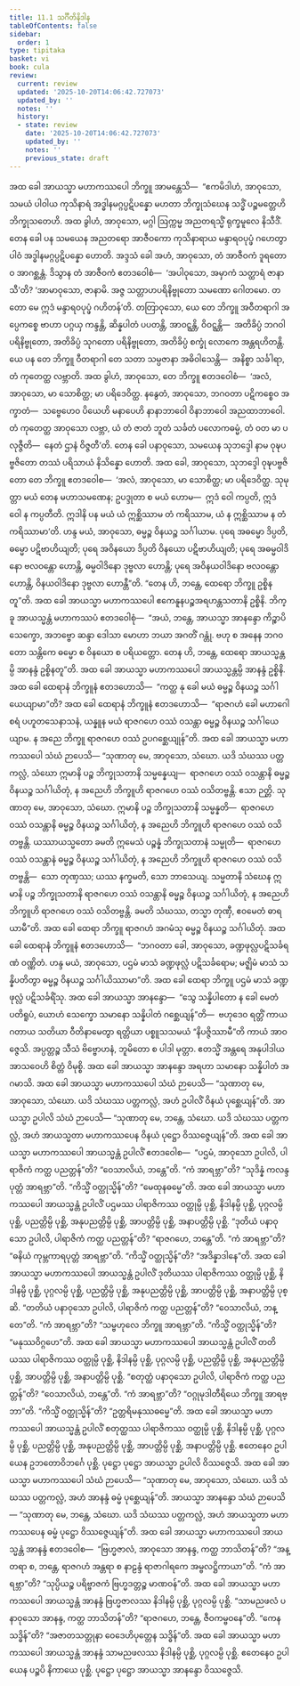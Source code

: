 ```yaml
---
title: 11.1 သင်္ဂီတိနိဒါန
tableOfContents: false
sidebar:
  order: 1
type: tipitaka
basket: vi
book: cula
review:
  current: review
  updated: '2025-10-20T14:06:42.727073'
  updated_by: ''
  notes: ''
  history:
  - state: review
    date: '2025-10-20T14:06:42.727073'
    updated_by: ''
    notes: ''
    previous_state: draft
---
```



<DynamicBreadcrumb />


<ReviewStatus review={frontmatter.review} showDetails={true} />

<HypothesisAnnotation frontmatter={frontmatter} />

<Division number="437" book="cula" e="ch" v="4" p="480">

<Paragraph number="2176" book="cula">
အထ ခေါ အာယသ္မာ မဟာကဿပေါ ဘိက္ခူ အာမန္တေသိ—  “ဧကမိဒါဟံ, အာဝုသော, သမယံ ပါဝါယ ကုသိနာရံ အဒ္ဓါနမဂ္ဂပ္ပဋိပန္နော မဟတာ ဘိက္ခုသံဃေန သဒ္ဓိံ ပဉ္စမတ္တေဟိ ဘိက္ခုသတေဟိ. အထ ခွါဟံ, အာဝုသော, မဂ္ဂါ ဩက္ကမ္မ အညတရသ္မိံ ရုက္ခမူလေ နိသီဒိံ.
</Paragraph>

<Paragraph number="2177" book="cula">
တေန ခေါ ပန သမယေန အညတရော အာဇီဝကော ကုသိနာရာယ မန္ဒာရဝပုပ္ဖံ ဂဟေတွာ ပါဝံ အဒ္ဓါနမဂ္ဂပ္ပဋိပန္နော ဟောတိ. အဒ္ဒသံ ခေါ အဟံ, အာဝုသော, တံ အာဇီဝကံ ဒူရတောဝ အာဂစ္ဆန္တံ. ဒိသွာန တံ အာဇီဝကံ ဧတဒဝေါစံ—  ‘အပါဝုသော, အမှာကံ သတ္ထာရံ ဇာနာသီ’တိ? ‘အာမာဝုသော, ဇာနာမိ. အဇ္ဇ သတ္တာဟပရိနိဗ္ဗုတော သမဏော ဂေါတမော. တတော မေ ဣဒံ မန္ဒာရဝပုပ္ဖံ ဂဟိတန်’တိ. တတြာဝုသော, ယေ တေ ဘိက္ခူ အဝီတရာဂါ အပ္ပေကစ္စေ ဗာဟာ ပဂ္ဂယှ ကန္ဒန္တိ, ဆိန္နပါတံ ပပတန္တိ, အာဝဋ္ဋန္တိ, ဝိဝဋ္ဋန္တိ—  အတိခိပ္ပံ ဘဂဝါ ပရိနိဗ္ဗုတော, အတိခိပ္ပံ သုဂတော ပရိနိဗ္ဗုတော, အတိခိပ္ပံ စက္ခုံ လောကေ အန္တရဟိတန္တိ. ယေ ပန တေ ဘိက္ခူ ဝီတရာဂါ တေ သတာ သမ္ပဇာနာ အဓိဝါသေန္တိ—  အနိစ္စာ သင်္ခါရာ, တံ ကုတေတ္ထ လဗ္ဘာတိ.
</Paragraph>

<Paragraph number="2178" book="cula">
အထ ခွါဟံ, အာဝုသော, တေ ဘိက္ခူ ဧတဒဝေါစံ—  ‘အလံ, အာဝုသော, မာ သောစိတ္ထ; မာ ပရိဒေဝိတ္ထ. နနွေတံ, အာဝုသော, ဘဂဝတာ ပဋိကစ္စေဝ အက္ခာတံ—  သဗ္ဗေဟေဝ ပိယေဟိ မနာပေဟိ နာနာဘာဝေါ ဝိနာဘာဝေါ အညထာဘာဝေါ. တံ ကုတေတ္ထ အာဝုသော လဗ္ဘာ, ယံ တံ ဇာတံ ဘူတံ သင်္ခတံ ပလောကဓမ္မံ, တံ ဝတ မာ ပလုဇ္ဇီတိ—  နေတံ ဌာနံ ဝိဇ္ဇတီ’တိ.
</Paragraph>

<Paragraph number="2179" book="cula">
တေန ခေါ ပနာဝုသော, သမယေန သုဘဒ္ဒေါ နာမ ဝုဍ္ဎပဗ္ဗဇိတော တဿံ ပရိသာယံ နိသိန္နော ဟောတိ. အထ ခေါ, အာဝုသော, သုဘဒ္ဒေါ ဝုဍ္ဎပဗ္ဗဇိတော တေ ဘိက္ခူ ဧတဒဝေါစ—  ‘အလံ, အာဝုသော, မာ သောစိတ္ထ; မာ ပရိဒေဝိတ္ထ. သုမုတ္တာ မယံ တေန မဟာသမဏေန; ဥပဒ္ဒုတာ စ မယံ ဟောမ—  ဣဒံ ဝေါ ကပ္ပတိ, ဣဒံ ဝေါ န ကပ္ပတီတိ. ဣဒါနိ ပန မယံ ယံ ဣစ္ဆိဿာမ တံ ကရိဿာမ, ယံ န ဣစ္ဆိဿာမ န တံ ကရိဿာမာ’တိ. ဟန္ဒ မယံ, အာဝုသော, ဓမ္မဉ္စ ဝိနယဉ္စ သင်္ဂါယာမ. ပုရေ အဓမ္မော ဒိပ္ပတိ, ဓမ္မော ပဋိဗာဟိယျတိ; ပုရေ အဝိနယော ဒိပ္ပတိ ဝိနယော ပဋိဗာဟိယျတိ; ပုရေ အဓမ္မဝါဒိနော ဗလဝန္တော ဟောန္တိ, ဓမ္မဝါဒိနော ဒုဗ္ဗလာ ဟောန္တိ; ပုရေ အဝိနယဝါဒိနော ဗလဝန္တော ဟောန္တိ, ဝိနယဝါဒိနော ဒုဗ္ဗလာ ဟောန္တီ”တိ.
</Paragraph>

<Paragraph number="2180" book="cula">
“တေန ဟိ, ဘန္တေ, ထေရော ဘိက္ခူ ဥစ္စိနတူ”တိ. အထ ခေါ အာယသ္မာ မဟာကဿပေါ ဧကေနူနပဉ္စအရဟန္တသတာနိ ဥစ္စိနိ. ဘိက္ခူ အာယသ္မန္တံ မဟာကဿပံ ဧတဒဝေါစုံ—  “အယံ, ဘန္တေ, အာယသ္မာ အာနန္ဒော ကိဉ္စာပိ သေက္ခော, အဘဗ္ဗော ဆန္ဒာ ဒေါသာ မောဟာ ဘယာ အဂတိံ ဂန္တုံ. ဗဟု စ အနေန ဘဂဝတော သန္တိကေ ဓမ္မော စ ဝိနယော စ ပရိယတ္တော. တေန ဟိ, ဘန္တေ, ထေရော အာယသ္မန္တမ္ပိ အာနန္ဒံ ဥစ္စိနတူ”တိ. အထ ခေါ အာယသ္မာ မဟာကဿပေါ အာယသ္မန္တမ္ပိ အာနန္ဒံ ဥစ္စိနိ.
</Paragraph>

<Paragraph number="2181" book="cula">
အထ ခေါ ထေရာနံ ဘိက္ခူနံ ဧတဒဟောသိ—  “ကတ္ထ နု ခေါ မယံ ဓမ္မဉ္စ ဝိနယဉ္စ သင်္ဂါယေယျာမာ”တိ? အထ ခေါ ထေရာနံ ဘိက္ခူနံ ဧတဒဟောသိ—  “ရာဇဂဟံ ခေါ မဟာဂေါစရံ ပဟူတသေနာသနံ, ယန္နူန မယံ ရာဇဂဟေ ဝဿံ ဝသန္တာ ဓမ္မဉ္စ ဝိနယဉ္စ သင်္ဂါယေယျာမ. န အညေ ဘိက္ခူ ရာဇဂဟေ ဝဿံ ဥပဂစ္ဆေယျုန်”တိ.
</Paragraph>

<Paragraph number="2182" book="cula">
အထ ခေါ အာယသ္မာ မဟာကဿပေါ သံဃံ ဉာပေသိ—
</Paragraph>

</Division>
<Division number="438" book="cula" e="ch" v="4" p="481">

<Paragraph number="2183" book="cula">
“သုဏာတု မေ, အာဝုသော, သံဃော. ယဒိ သံဃဿ ပတ္တကလ္လံ, သံဃော ဣမာနိ ပဉ္စ ဘိက္ခုသတာနိ သမ္မန္နေယျ—  ရာဇဂဟေ ဝဿံ ဝသန္တာနိ ဓမ္မဉ္စ ဝိနယဉ္စ သင်္ဂါယိတုံ, န အညေဟိ ဘိက္ခူဟိ ရာဇဂဟေ ဝဿံ ဝသိတဗ္ဗန္တိ. ဧသာ ဉတ္တိ.
</Paragraph>

<Paragraph number="2184" book="cula">
သုဏာတု မေ, အာဝုသော, သံဃော. ဣမာနိ ပဉ္စ ဘိက္ခုသတာနိ သမ္မန္နတိ—  ရာဇဂဟေ ဝဿံ ဝသန္တာနိ ဓမ္မဉ္စ ဝိနယဉ္စ သင်္ဂါယိတုံ, န အညေဟိ ဘိက္ခူဟိ ရာဇဂဟေ ဝဿံ ဝသိတဗ္ဗန္တိ. ယဿာယသ္မတော ခမတိ ဣမေသံ ပဉ္စန္နံ ဘိက္ခုသတာနံ သမ္မုတိ—  ရာဇဂဟေ ဝဿံ ဝသန္တာနံ ဓမ္မဉ္စ ဝိနယဉ္စ သင်္ဂါယိတုံ, န အညေဟိ ဘိက္ခူဟိ ရာဇဂဟေ ဝဿံ ဝသိတဗ္ဗန္တိ—  သော တုဏှဿ; ယဿ နက္ခမတိ, သော ဘာသေယျ.
</Paragraph>

<Paragraph number="2185" book="cula">
သမ္မတာနိ သံဃေန ဣမာနိ ပဉ္စ ဘိက္ခုသတာနိ ရာဇဂဟေ ဝဿံ ဝသန္တာနိ ဓမ္မဉ္စ ဝိနယဉ္စ သင်္ဂါယိတုံ, န အညေဟိ ဘိက္ခူဟိ ရာဇဂဟေ ဝဿံ ဝသိတဗ္ဗန္တိ. ခမတိ သံဃဿ, တသ္မာ တုဏှီ, ဧဝမေတံ ဓာရယာမီ”တိ.
</Paragraph>

<Paragraph number="2186" book="cula">
အထ ခေါ ထေရာ ဘိက္ခူ ရာဇဂဟံ အဂမံသု ဓမ္မဉ္စ ဝိနယဉ္စ သင်္ဂါယိတုံ. အထ ခေါ ထေရာနံ ဘိက္ခူနံ ဧတဒဟောသိ—  “ဘဂဝတာ ခေါ, အာဝုသော, ခဏ္ဍဖုလ္လပဋိသင်္ခရဏံ ဝဏ္ဏိတံ. ဟန္ဒ မယံ, အာဝုသော, ပဌမံ မာသံ ခဏ္ဍဖုလ္လံ ပဋိသင်္ခရောမ; မဇ္ဈိမံ မာသံ သန္နိပတိတွာ ဓမ္မဉ္စ ဝိနယဉ္စ သင်္ဂါယိဿာမာ”တိ.
</Paragraph>

<Paragraph number="2187" book="cula">
အထ ခေါ ထေရာ ဘိက္ခူ ပဌမံ မာသံ ခဏ္ဍဖုလ္လံ ပဋိသင်္ခရိံသု. အထ ခေါ အာယသ္မာ အာနန္ဒော—  “သွေ သန္နိပါတော န ခေါ မေတံ ပတိရူပံ, ယောဟံ သေက္ခော သမာနော သန္နိပါတံ ဂစ္ဆေယျန်”တိ—  ဗဟုဒေဝ ရတ္တိံ ကာယဂတာယ သတိယာ ဝီတိနာမေတွာ ရတ္တိယာ ပစ္စူသသမယံ “နိပဇ္ဇိဿာမီ”တိ ကာယံ အာဝဇ္ဇေသိ. အပ္ပတ္တဉ္စ သီသံ ဗိဗ္ဗောဟနံ, ဘူမိတော စ ပါဒါ မုတ္တာ. ဧတသ္မိံ အန္တရေ အနုပါဒါယ အာသဝေဟိ စိတ္တံ ဝိမုစ္စိ.
</Paragraph>

</Division>
<Division number="439" book="cula" e="ch" v="4" p="482">

<Paragraph number="2188" book="cula">
အထ ခေါ အာယသ္မာ အာနန္ဒော အရဟာ သမာနော သန္နိပါတံ အဂမာသိ. အထ ခေါ အာယသ္မာ မဟာကဿပေါ သံဃံ ဉာပေသိ—
</Paragraph>

<Paragraph number="2189" book="cula">
“သုဏာတု မေ, အာဝုသော, သံဃော. ယဒိ သံဃဿ ပတ္တကလ္လံ, အဟံ ဥပါလိံ ဝိနယံ ပုစ္ဆေယျန်”တိ.
</Paragraph>

<Paragraph number="2190" book="cula">
အာယသ္မာ ဥပါလိ သံဃံ ဉာပေသိ—
</Paragraph>

<Paragraph number="2191" book="cula">
“သုဏာတု မေ, ဘန္တေ, သံဃော. ယဒိ သံဃဿ ပတ္တကလ္လံ, အဟံ အာယသ္မတာ မဟာကဿပေန ဝိနယံ ပုဋ္ဌော ဝိဿဇ္ဇေယျန်”တိ.
</Paragraph>

<Paragraph number="2192" book="cula">
အထ ခေါ အာယသ္မာ မဟာကဿပေါ အာယသ္မန္တံ ဥပါလိံ ဧတဒဝေါစ—  “ပဌမံ, အာဝုသော ဥပါလိ, ပါရာဇိကံ ကတ္ထ ပညတ္တန်”တိ? “ဝေသာလိယံ, ဘန္တေ”တိ. “ကံ အာရဗ္ဘာ”တိ? “သုဒိန္နံ ကလန္ဒပုတ္တံ အာရဗ္ဘာ”တိ. “ကိသ္မိံ ဝတ္ထုသ္မိန်”တိ? “မေထုနဓမ္မေ”တိ. အထ ခေါ အာယသ္မာ မဟာကဿပေါ အာယသ္မန္တံ ဥပါလိံ ပဌမဿ ပါရာဇိကဿ ဝတ္ထုမ္ပိ ပုစ္ဆိ, နိဒါနမ္ပိ ပုစ္ဆိ, ပုဂ္ဂလမ္ပိ ပုစ္ဆိ, ပညတ္တိမ္ပိ ပုစ္ဆိ, အနုပညတ္တိမ္ပိ ပုစ္ဆိ, အာပတ္တိမ္ပိ ပုစ္ဆိ, အနာပတ္တိမ္ပိ ပုစ္ဆိ.
</Paragraph>

<Paragraph number="2193" book="cula">
“ဒုတိယံ ပနာဝုသော ဥပါလိ, ပါရာဇိကံ ကတ္ထ ပညတ္တန်”တိ? “ရာဇဂဟေ, ဘန္တေ”တိ. “ကံ အာရဗ္ဘာ”တိ? “ဓနိယံ ကုမ္ဘကာရပုတ္တံ အာရဗ္ဘာ”တိ. “ကိသ္မိံ ဝတ္ထုသ္မိန်”တိ? “အဒိန္နာဒါနေ”တိ. အထ ခေါ အာယသ္မာ မဟာကဿပေါ အာယသ္မန္တံ ဥပါလိံ ဒုတိယဿ ပါရာဇိကဿ ဝတ္ထုမ္ပိ ပုစ္ဆိ, နိဒါနမ္ပိ ပုစ္ဆိ, ပုဂ္ဂလမ္ပိ ပုစ္ဆိ, ပညတ္တိမ္ပိ ပုစ္ဆိ, အနုပညတ္တိမ္ပိ ပုစ္ဆိ, အာပတ္တိမ္ပိ ပုစ္ဆိ, အနာပတ္တိမ္ပိ ပုစ္ဆိ.
</Paragraph>

<Paragraph number="2194" book="cula">
“တတိယံ ပနာဝုသော ဥပါလိ, ပါရာဇိကံ ကတ္ထ ပညတ္တန်”တိ? “ဝေသာလိယံ, ဘန္တေ”တိ. “ကံ အာရဗ္ဘာ”တိ? “သမ္ဗဟုလေ ဘိက္ခူ အာရဗ္ဘာ”တိ. “ကိသ္မိံ ဝတ္ထုသ္မိန်”တိ? “မနုဿဝိဂ္ဂဟေ”တိ. အထ ခေါ အာယသ္မာ မဟာကဿပေါ အာယသ္မန္တံ ဥပါလိံ တတိယဿ ပါရာဇိကဿ ဝတ္ထုမ္ပိ ပုစ္ဆိ, နိဒါနမ္ပိ ပုစ္ဆိ, ပုဂ္ဂလမ္ပိ ပုစ္ဆိ, ပညတ္တိမ္ပိ ပုစ္ဆိ, အနုပညတ္တိမ္ပိ ပုစ္ဆိ, အာပတ္တိမ္ပိ ပုစ္ဆိ, အနာပတ္တိမ္ပိ ပုစ္ဆိ.
</Paragraph>

<Paragraph number="2195" book="cula">
“စတုတ္ထံ ပနာဝုသော ဥပါလိ, ပါရာဇိကံ ကတ္ထ ပညတ္တန်”တိ? “ဝေသာလိယံ, ဘန္တေ”တိ. “ကံ အာရဗ္ဘာ”တိ? “ဝဂ္ဂုမုဒါတီရိယေ ဘိက္ခူ အာရဗ္ဘာ”တိ. “ကိသ္မိံ ဝတ္ထုသ္မိန်”တိ? “ဥတ္တရိမနုဿဓမ္မေ”တိ. အထ ခေါ အာယသ္မာ မဟာကဿပေါ အာယသ္မန္တံ ဥပါလိံ စတုတ္ထဿ ပါရာဇိကဿ ဝတ္ထုမ္ပိ ပုစ္ဆိ, နိဒါနမ္ပိ ပုစ္ဆိ, ပုဂ္ဂလမ္ပိ ပုစ္ဆိ, ပညတ္တိမ္ပိ ပုစ္ဆိ, အနုပညတ္တိမ္ပိ ပုစ္ဆိ, အာပတ္တိမ္ပိ ပုစ္ဆိ, အနာပတ္တိမ္ပိ ပုစ္ဆိ.
</Paragraph>

<Paragraph number="2196" book="cula">
ဧတေနေဝ ဥပါယေန ဥဘတောဝိဘင်္ဂေ ပုစ္ဆိ. ပုဋ္ဌော ပုဋ္ဌော အာယသ္မာ ဥပါလိ ဝိဿဇ္ဇေသိ.
</Paragraph>

</Division>
<Division number="440" book="cula" e="ch" v="4" p="483">

<Paragraph number="2197" book="cula">
အထ ခေါ အာယသ္မာ မဟာကဿပေါ သံဃံ ဉာပေသိ—
</Paragraph>

<Paragraph number="2198" book="cula">
“သုဏာတု မေ, အာဝုသော, သံဃော. ယဒိ သံဃဿ ပတ္တကလ္လံ, အဟံ အာနန္ဒံ ဓမ္မံ ပုစ္ဆေယျန်”တိ.
</Paragraph>

<Paragraph number="2199" book="cula">
အာယသ္မာ အာနန္ဒော သံဃံ ဉာပေသိ—
</Paragraph>

<Paragraph number="2200" book="cula">
“သုဏာတု မေ, ဘန္တေ, သံဃော. ယဒိ သံဃဿ ပတ္တကလ္လံ, အဟံ အာယသ္မတာ မဟာကဿပေန ဓမ္မံ ပုဋ္ဌော ဝိဿဇ္ဇေယျန်”တိ.
</Paragraph>

<Paragraph number="2201" book="cula">
အထ ခေါ အာယသ္မာ မဟာကဿပေါ အာယသ္မန္တံ အာနန္ဒံ ဧတဒဝေါစ—  “ဗြဟ္မဇာလံ, အာဝုသော အာနန္ဒ, ကတ္ထ ဘာသိတန်”တိ? “အန္တရာ စ, ဘန္တေ, ရာဇဂဟံ အန္တရာ စ နာဠန္ဒံ ရာဇာဂါရကေ အမ္ဗလဋ္ဌိကာယာ”တိ. “ကံ အာရဗ္ဘာ”တိ? “သုပ္ပိယဉ္စ ပရိဗ္ဗာဇကံ ဗြဟ္မဒတ္တဉ္စ မာဏဝန်”တိ. အထ ခေါ အာယသ္မာ မဟာကဿပေါ အာယသ္မန္တံ အာနန္ဒံ ဗြဟ္မဇာလဿ နိဒါနမ္ပိ ပုစ္ဆိ, ပုဂ္ဂလမ္ပိ ပုစ္ဆိ. “သာမညဖလံ ပနာဝုသော အာနန္ဒ, ကတ္ထ ဘာသိတန်”တိ? “ရာဇဂဟေ, ဘန္တေ, ဇီဝကမ္ဗဝနေ”တိ. “ကေန သဒ္ဓိန်”တိ? “အဇာတသတ္တုနာ ဝေဒေဟိပုတ္တေန သဒ္ဓိန်”တိ. အထ ခေါ အာယသ္မာ မဟာကဿပေါ အာယသ္မန္တံ အာနန္ဒံ သာမညဖလဿ နိဒါနမ္ပိ ပုစ္ဆိ, ပုဂ္ဂလမ္ပိ ပုစ္ဆိ. ဧတေနေဝ ဥပါယေန ပဉ္စပိ နိကာယေ ပုစ္ဆိ. ပုဋ္ဌော ပုဋ္ဌော အာယသ္မာ အာနန္ဒော ဝိဿဇ္ဇေသိ.
</Paragraph>
</Division>
